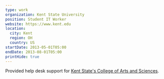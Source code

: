 ```yaml
---
type: work
organization: Kent State University
position: Student IT Worker
website: https://www.kent.edu
location:
  city: Kent
  region: OH
  country: US
startDate: 2013-05-01T05:00
endDate: 2013-08-01T05:00
printHide: true
---
```

Provided help desk support for <a href="http://www.kent.edu/CAS/">Kent State's College of Arts and Sciences</a>.
